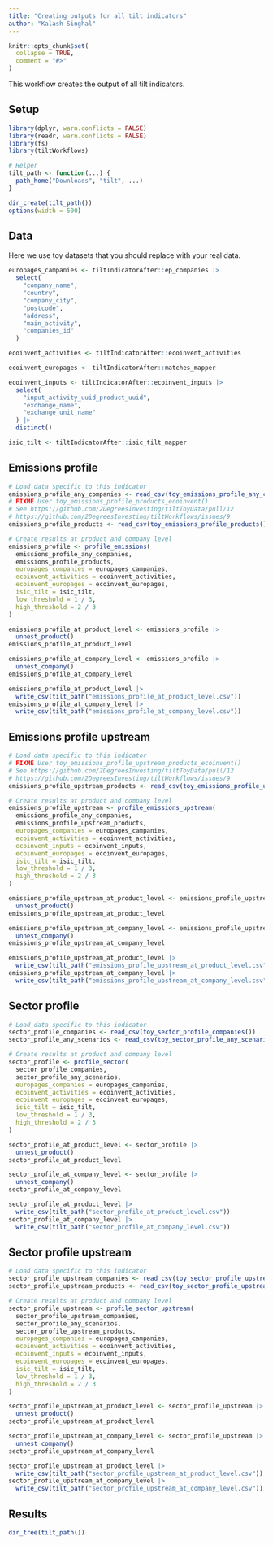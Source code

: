 ```yaml
---
title: "Creating outputs for all tilt indicators"
author: "Kalash Singhal"
---
```


```r
knitr::opts_chunk$set(
  collapse = TRUE,
  comment = "#>"
)
```

This workflow creates the output of all tilt indicators.

## Setup

```r
library(dplyr, warn.conflicts = FALSE)
library(readr, warn.conflicts = FALSE)
library(fs)
library(tiltWorkflows)

# Helper
tilt_path <- function(...) {
  path_home("Downloads", "tilt", ...)
}

dir_create(tilt_path())
options(width = 500)
```

## Data

Here we use toy datasets that you should replace with your real data.

```r
europages_campanies <- tiltIndicatorAfter::ep_companies |>
  select(
    "company_name",
    "country",
    "company_city",
    "postcode",
    "address",
    "main_activity",
    "companies_id"
  )

ecoinvent_activities <- tiltIndicatorAfter::ecoinvent_activities

ecoinvent_europages <- tiltIndicatorAfter::matches_mapper

ecoinvent_inputs <- tiltIndicatorAfter::ecoinvent_inputs |>
  select(
    "input_activity_uuid_product_uuid",
    "exchange_name",
    "exchange_unit_name"
  ) |>
  distinct()

isic_tilt <- tiltIndicatorAfter::isic_tilt_mapper
```

## Emissions profile

```r
# Load data specific to this indicator
emissions_profile_any_companies <- read_csv(toy_emissions_profile_any_companies())
# FIXME User toy_emissions_profile_products_ecoinvent()
# See https://github.com/2DegreesInvesting/tiltToyData/pull/12
# https://github.com/2DegreesInvesting/tiltWorkflows/issues/9
emissions_profile_products <- read_csv(toy_emissions_profile_products())

# Create results at product and company level
emissions_profile <- profile_emissions(
  emissions_profile_any_companies,
  emissions_profile_products,
  europages_companies = europages_campanies,
  ecoinvent_activities = ecoinvent_activities,
  ecoinvent_europages = ecoinvent_europages,
  isic_tilt = isic_tilt,
  low_threshold = 1 / 3,
  high_threshold = 2 / 3
)

emissions_profile_at_product_level <- emissions_profile |> 
  unnest_product()
emissions_profile_at_product_level

emissions_profile_at_company_level <- emissions_profile |> 
  unnest_company()
emissions_profile_at_company_level

emissions_profile_at_product_level |>
  write_csv(tilt_path("emissions_profile_at_product_level.csv"))
emissions_profile_at_company_level |>
  write_csv(tilt_path("emissions_profile_at_company_level.csv"))
```

## Emissions profile upstream

```r
# Load data specific to this indicator
# FIXME User toy_emissions_profile_upstream_products_ecoinvent()
# See https://github.com/2DegreesInvesting/tiltToyData/pull/12
# https://github.com/2DegreesInvesting/tiltWorkflows/issues/9
emissions_profile_upstream_products <- read_csv(toy_emissions_profile_upstream_products())

# Create results at product and company level
emissions_profile_upstream <- profile_emissions_upstream(
  emissions_profile_any_companies,
  emissions_profile_upstream_products,
  europages_companies = europages_campanies,
  ecoinvent_activities = ecoinvent_activities,
  ecoinvent_inputs = ecoinvent_inputs,
  ecoinvent_europages = ecoinvent_europages,
  isic_tilt = isic_tilt,
  low_threshold = 1 / 3,
  high_threshold = 2 / 3
)

emissions_profile_upstream_at_product_level <- emissions_profile_upstream |> 
  unnest_product()
emissions_profile_upstream_at_product_level

emissions_profile_upstream_at_company_level <- emissions_profile_upstream |> 
  unnest_company()
emissions_profile_upstream_at_company_level

emissions_profile_upstream_at_product_level |>
  write_csv(tilt_path("emissions_profile_upstream_at_product_level.csv"))
emissions_profile_upstream_at_company_level |>
  write_csv(tilt_path("emissions_profile_upstream_at_company_level.csv"))
```

## Sector profile

```r
# Load data specific to this indicator
sector_profile_companies <- read_csv(toy_sector_profile_companies())
sector_profile_any_scenarios <- read_csv(toy_sector_profile_any_scenarios())

# Create results at product and company level
sector_profile <- profile_sector(
  sector_profile_companies,
  sector_profile_any_scenarios,
  europages_companies = europages_campanies,
  ecoinvent_activities = ecoinvent_activities,
  ecoinvent_europages = ecoinvent_europages,
  isic_tilt = isic_tilt,
  low_threshold = 1 / 3,
  high_threshold = 2 / 3
)

sector_profile_at_product_level <- sector_profile |> 
  unnest_product()
sector_profile_at_product_level

sector_profile_at_company_level <- sector_profile |> 
  unnest_company()
sector_profile_at_company_level

sector_profile_at_product_level |>
  write_csv(tilt_path("sector_profile_at_product_level.csv"))
sector_profile_at_company_level |>
  write_csv(tilt_path("sector_profile_at_company_level.csv"))
```

## Sector profile upstream

```r
# Load data specific to this indicator
sector_profile_upstream_companies <- read_csv(toy_sector_profile_upstream_companies())
sector_profile_upstream_products <- read_csv(toy_sector_profile_upstream_products())

# Create results at product and company level
sector_profile_upstream <- profile_sector_upstream(
  sector_profile_upstream_companies,
  sector_profile_any_scenarios,
  sector_profile_upstream_products,
  europages_companies = europages_campanies,
  ecoinvent_activities = ecoinvent_activities,
  ecoinvent_inputs = ecoinvent_inputs,
  ecoinvent_europages = ecoinvent_europages,
  isic_tilt = isic_tilt,
  low_threshold = 1 / 3,
  high_threshold = 2 / 3
)

sector_profile_upstream_at_product_level <- sector_profile_upstream |> 
  unnest_product()
sector_profile_upstream_at_product_level

sector_profile_upstream_at_company_level <- sector_profile_upstream |> 
  unnest_company()
sector_profile_upstream_at_company_level

sector_profile_upstream_at_product_level |>
  write_csv(tilt_path("sector_profile_upstream_at_product_level.csv"))
sector_profile_upstream_at_company_level |>
  write_csv(tilt_path("sector_profile_upstream_at_company_level.csv"))
```

## Results

```r
dir_tree(tilt_path())
```
